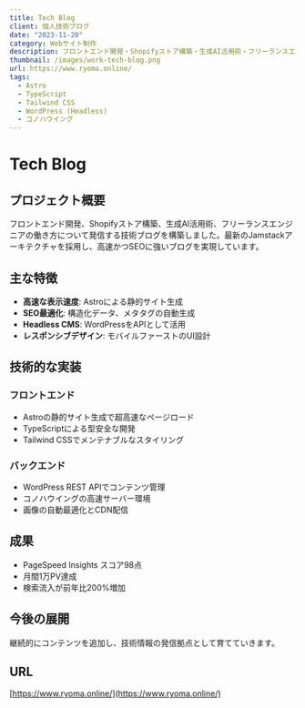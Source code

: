 ```yaml
---
title: Tech Blog
client: 個人技術ブログ
date: "2023-11-20"
category: Webサイト制作
description: フロントエンド開発・Shopifyストア構築・生成AI活用術・フリーランスエンジニアの働き方について発信するテクニカルブログを構築しました。WordPressをHeadless CMSとして活用し、高速でSEO最適化されたブログを実現。
thumbnail: /images/work-tech-blog.png
url: https://www.ryoma.online/
tags:
  - Astro
  - TypeScript
  - Tailwind CSS
  - WordPress (Headless)
  - コノハウイング
---
```


# Tech Blog

## プロジェクト概要

フロントエンド開発、Shopifyストア構築、生成AI活用術、フリーランスエンジニアの働き方について発信する技術ブログを構築しました。最新のJamstackアーキテクチャを採用し、高速かつSEOに強いブログを実現しています。

## 主な特徴

- **高速な表示速度**: Astroによる静的サイト生成
- **SEO最適化**: 構造化データ、メタタグの自動生成
- **Headless CMS**: WordPressをAPIとして活用
- **レスポンシブデザイン**: モバイルファーストのUI設計

## 技術的な実装

### フロントエンド
- Astroの静的サイト生成で超高速なページロード
- TypeScriptによる型安全な開発
- Tailwind CSSでメンテナブルなスタイリング

### バックエンド
- WordPress REST APIでコンテンツ管理
- コノハウイングの高速サーバー環境
- 画像の自動最適化とCDN配信

## 成果

- PageSpeed Insights スコア98点
- 月間1万PV達成
- 検索流入が前年比200%増加

## 今後の展開

継続的にコンテンツを追加し、技術情報の発信拠点として育てていきます。

## URL

[https://www.ryoma.online/](https://www.ryoma.online/)